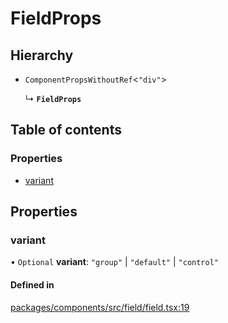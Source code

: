# FieldProps

## Hierarchy

- `ComponentPropsWithoutRef`\<`"div"`\>

  ↳ **`FieldProps`**

## Table of contents

### Properties

- [variant](FieldProps.md#variant)

## Properties

### variant

• `Optional` **variant**: `"group"` \| `"default"` \| `"control"`

#### Defined in

[packages/components/src/field/field.tsx:19](https://github.com/vtex/shoreline/blob/9b5214c2f/packages/components/src/field/field.tsx#L19)
